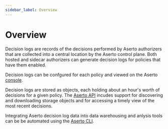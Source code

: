```yaml
---
sidebar_label: Overview
---
```


# Overview

Decision logs are records of the decisions performed by Aserto authorizers that are collected into a central location 
by the Aserto control plane. Both hosted and sidecar authorizers can generate decision logs for policies that have them
enabled.

Decision logs can be confgured for each policy and viewed on the Aserto [console](/docs/decision-logs-guide/console). 

Decision logs are stored as objects, each holding about an hour's worth of decisions for a given policy. The
[Aserto API](/docs/decision-logs-guide/api/overview) incudes support for discovering and downloading storage objects and for 
accessing a timely view of the most recent decisions.

Integrating Aserto decision log data into data warehousing and anlysis tools can be be automated using the 
[Aserto CLI](/docs/command-line-interface/decision-logs).
